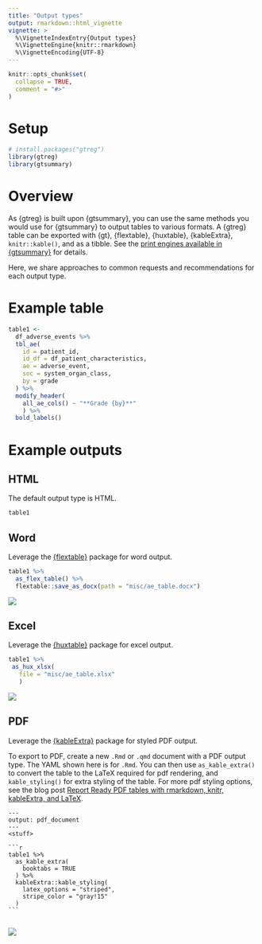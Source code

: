 ```yaml
---
title: "Output types"
output: rmarkdown::html_vignette
vignette: >
  %\VignetteIndexEntry{Output types}
  %\VignetteEngine{knitr::rmarkdown}
  %\VignetteEncoding{UTF-8}
---
```


```r
knitr::opts_chunk$set(
  collapse = TRUE,
  comment = "#>"
)
```

# Setup

```r
# install.packages("gtreg")
library(gtreg)
library(gtsummary)
```

# Overview

As {gtreg} is built upon {gtsummary}, you can use the same methods you
would use for {gtsummary} to output tables to various formats.
A {gtreg} table can be exported with {gt}, {flextable}, {huxtable}, {kableExtra}, `knitr::kable()`, and as a tibble.
See the [print engines available in {gtsummary}](https://www.danieldsjoberg.com/gtsummary/#gtsummary--r-markdown) for details.

Here, we share approaches to common requests and recommendations for each output type.

# Example table

```r
table1 <- 
  df_adverse_events %>% 
  tbl_ae(
    id = patient_id,
    id_df = df_patient_characteristics,
    ae = adverse_event,
    soc = system_organ_class, 
    by = grade
  ) %>% 
  modify_header(
    all_ae_cols() ~ "**Grade {by}**"
    ) %>%
  bold_labels()
```

# Example outputs

## HTML

The default output type is HTML.

```r
table1
```

## Word

Leverage the [{flextable}](https://ardata-fr.github.io/flextable-book/) package for word output.

```r
table1 %>%  
  as_flex_table() %>% 
  flextable::save_as_docx(path = "misc/ae_table.docx")
```


![](misc/out_word.png)



## Excel

Leverage the [{huxtable}](https://hughjonesd.github.io/huxtable/) package for excel output.

```r
table1 %>%  
 as_hux_xlsx(
   file = "misc/ae_table.xlsx"
   )
```

![](misc/out_excel.png)

## PDF

Leverage the [{kableExtra}](https://cran.r-project.org/web/packages/kableExtra/vignettes/awesome_table_in_pdf.pdf) package for styled PDF output.

To export to PDF, create a new `.Rmd` or `.qmd` document with a PDF output type.
The YAML shown here is for `.Rmd`.
You can then use `as_kable_extra()` to convert the table to the LaTeX required for pdf rendering, and `kable_styling()` for extra styling of the table.
For more pdf styling options, see the blog post [Report Ready PDF tables with rmarkdown, knitr, kableExtra, and LaTeX](https://www.pipinghotdata.com/posts/2022-01-24-report-ready-pdf-tables-with-rmarkdown-knitr-kableextra-and-latex/).


````verbatim
---
output: pdf_document
---
<stuff>  
  
```r
table1 %>% 
  as_kable_extra(
    booktabs = TRUE
  ) %>% 
  kableExtra::kable_styling(
    latex_options = "striped",
    stripe_color = "gray!15"
  )
```  
  
````

![](misc/out_pdf.png)
